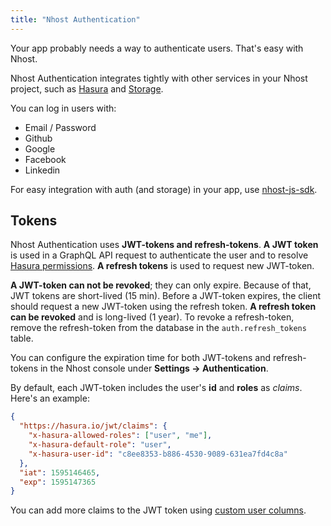 ```yaml
---
title: "Nhost Authentication"
---
```


Your app probably needs a way to authenticate users. That's easy with Nhost.

Nhost Authentication integrates tightly with other services in your Nhost project, such as [Hasura](/hasura) and [Storage](/storage).

You can log in users with:

- Email / Password
- Github
- Google
- Facebook
- Linkedin

For easy integration with auth (and storage) in your app, use [nhost-js-sdk](/libraries/nhost-js-sdk).

## Tokens

Nhost Authentication uses **JWT-tokens and refresh-tokens**. **A JWT token** is used in a GraphQL API request to authenticate the user and to resolve [Hasura permissions](/hasura/permissions). **A refresh tokens** is used to request new JWT-token.

**A JWT-token can not be revoked**; they can only expire. Because of that, JWT tokens are short-lived (15 min). Before a JWT-token expires, the client should request a new JWT-token using the refresh token. **A refresh token can be revoked** and is long-lived (1 year). To revoke a refresh-token, remove the refresh-token from the database in the `auth.refresh_tokens` table.

You can configure the expiration time for both JWT-tokens and refresh-tokens in the Nhost console under **Settings -> Authentication**.

By default, each JWT-token includes the user's **id** and **roles** as _claims_. Here's an example:

```json
{
  "https://hasura.io/jwt/claims": {
    "x-hasura-allowed-roles": ["user", "me"],
    "x-hasura-default-role": "user",
    "x-hasura-user-id": "c8ee8353-b886-4530-9089-631ea7fd4c8a"
  },
  "iat": 1595146465,
  "exp": 1595147365
}
```

You can add more claims to the JWT token using [custom user columns](/auth/custom-user-columns).
